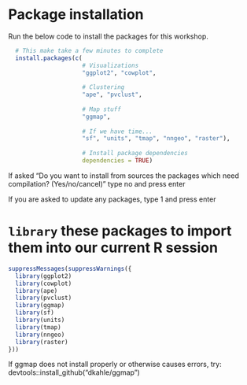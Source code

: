 # Package installation

Run the below code to install the packages for this workshop.

```r
  # This make take a few minutes to complete
  install.packages(c(
                     # Visualizations
                     "ggplot2", "cowplot",
                     
                     # Clustering
                     "ape", "pvclust", 
                     
                     # Map stuff
                     "ggmap", 
                     
                     # If we have time...
                     "sf", "units", "tmap", "nngeo", "raster"), 
                     
                     # Install package dependencies
                     dependencies = TRUE)
```

If asked "Do you want to install from sources the packages which need compilation? (Yes/no/cancel)" type no and press enter

If you are asked to update any packages, type 1 and press enter

# `library` these packages to import them into our current R session

```r
suppressMessages(suppressWarnings({  
  library(ggplot2)
  library(cowplot)
  library(ape)
  library(pvclust)
  library(ggmap)
  library(sf)
  library(units)
  library(tmap)
  library(nngeo)
  library(raster)
}))
```

If ggmap does not install properly or otherwise causes errors, try:  
devtools::install_github("dkahle/ggmap")